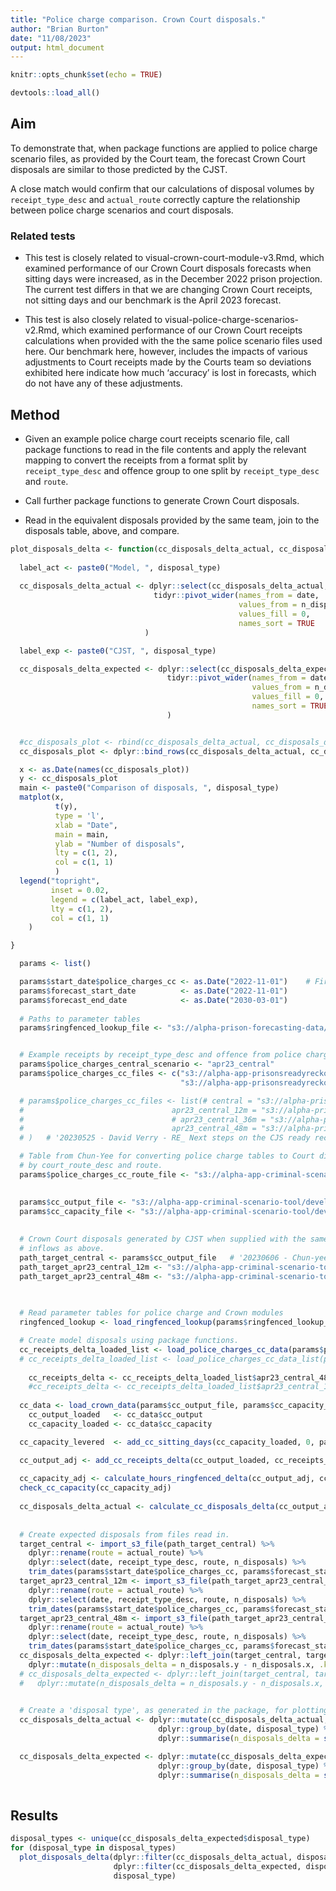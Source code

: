 ```yaml
---
title: "Police charge comparison. Crown Court disposals."
author: "Brian Burton"
date: "11/08/2023"
output: html_document
---
```


```r
knitr::opts_chunk$set(echo = TRUE)

devtools::load_all()
```

## Aim

To demonstrate that, when package functions are applied to police charge
scenario files, as provided by the Court team, the forecast Crown Court
disposals are similar to those predicted by the CJST.

A close match would confirm that our calculations of disposal volumes by
`receipt_type_desc` and `actual_route` correctly capture the relationship
between police charge scenarios and court disposals.

### Related tests

* This test is closely related to visual-crown-court-module-v3.Rmd, which
examined performance of our Crown Court disposals forecasts when sitting days
were increased, as in the December 2022 prison projection. The current test
differs in that we are changing Crown Court receipts, not sitting days and our
benchmark is the April 2023 forecast.

* This test is also closely related to visual-police-charge-scenarios-v2.Rmd,
which examined performance of our Crown Court receipts calculations when
provided with the the same police scenario files used here. Our benchmark here,
however, includes the impacts of various adjustments to Court receipts made by
the Courts team so deviations exhibited here indicate how much 'accuracy' is
lost in forecasts, which do not have any of these adjustments.


## Method

* Given an example police charge court receipts scenario file, call package
  functions to read in the file contents and apply the
  relevant mapping to convert the receipts from a format split by
  `receipt_type_desc` and offence group to one split by `receipt_type_desc` and
  `route`.

* Call further package functions to generate Crown Court disposals.
  
* Read in the equivalent disposals provided by the same team, join to the
  disposals table, above, and compare.
  

```r

plot_disposals_delta <- function(cc_disposals_delta_actual, cc_disposals_delta_expected, disposal_type) {
  
  label_act <- paste0("Model, ", disposal_type)
  
  cc_disposals_delta_actual <- dplyr::select(cc_disposals_delta_actual, date, n_disposals_delta) %>%
                                tidyr::pivot_wider(names_from = date,
                                                   values_from = n_disposals_delta,
                                                   values_fill = 0,
                                                   names_sort = TRUE
                              )

  label_exp <- paste0("CJST, ", disposal_type)

  cc_disposals_delta_expected <- dplyr::select(cc_disposals_delta_expected, date, n_disposals_delta) %>%
                                   tidyr::pivot_wider(names_from = date,
                                                      values_from = n_disposals_delta,
                                                      values_fill = 0,
                                                      names_sort = TRUE
                                   )


  #cc_disposals_plot <- rbind(cc_disposals_delta_actual, cc_disposals_delta_expected)
  cc_disposals_plot <- dplyr::bind_rows(cc_disposals_delta_actual, cc_disposals_delta_expected)

  x <- as.Date(names(cc_disposals_plot))
  y <- cc_disposals_plot
  main <- paste0("Comparison of disposals, ", disposal_type)
  matplot(x,
          t(y),
          type = 'l',
          xlab = "Date",
          main = main,
          ylab = "Number of disposals",
          lty = c(1, 2),
          col = c(1, 1)
          )
  legend("topright",
         inset = 0.02,
         legend = c(label_act, label_exp),
         lty = c(1, 2),
         col = c(1, 1)
    )

}

```

```r

  params <- list()

  params$start_date$police_charges_cc <- as.Date("2022-11-01")    # First month of the forecast. Used for verifying inputs.
  params$forecast_start_date          <- as.Date("2022-11-01")
  params$forecast_end_date            <- as.Date("2030-03-01")
  
  # Paths to parameter tables
  params$ringfenced_lookup_file <- "s3://alpha-prison-forecasting-data/prisons-ready-reckoner/prisonsreadyreckoner/test-files/test-ringfenced-lookup-2.0.0.csv"


  # Example receipts by receipt_type_desc and offence from police charge scenarios.
  params$police_charges_central_scenario <- "apr23_central"
  params$police_charges_cc_files <- c("s3://alpha-app-prisonsreadyreckonerapp/2023-04B/police-charges-cc001-20230825-shiny-v2.0.0-OFFICIAL.csv",
                                      "s3://alpha-app-prisonsreadyreckonerapp/2023-04B/police-charges-cc002-20230825-shiny-v2.0.0-OFFICIAL.csv")   # Created with prisonsreadyreckonerupdater, v2.0.0. Source: '20230525 - David Verry - RE_ Next steps on the CJS ready reckoner.eml'

  # params$police_charges_cc_files <- list(# central = "s3://alpha-prison-forecasting-data/prisons-ready-reckoner/prisonsreadyreckoner/test-files/test-police-demand-scenarios/April23_mid_pandemic_real_for_ready_reckoner.csv", # Records the total number of Crown Court receipts used as a baseline in the April 2023 projections. Includes background values from various sources, and an increase in charge numbers over a 24-month period.
  #                                 apr23_central_12m = "s3://alpha-prison-forecasting-data/prisons-ready-reckoner/prisonsreadyreckoner/test-files/test-police-demand-scenarios/April23_mid_pandemic_real_12m_ramp_for_ready_reckoner.csv", # Records how Crown Court receipts would change if police charge numbers were increased over a 12-month period instead of over a 24-month period. Records differences relative to the values in April23_mid_pandemic_real_for_ready_reckoner.csv.
  #                                 # apr23_central_36m = "s3://alpha-prison-forecasting-data/prisons-ready-reckoner/prisonsreadyreckoner/test-files/test-police-demand-scenarios/April23_mid_pandemic_real_36m_ramp_for_ready_reckoner.csv", # Records how Crown Court receipts would change if police charge numbers were increased over a 36-month period instead of over a 24-month period. Records differences relative to the values in April23_mid_pandemic_real_for_ready_reckoner.csv.
  #                                 apr23_central_48m = "s3://alpha-prison-forecasting-data/prisons-ready-reckoner/prisonsreadyreckoner/test-files/test-police-demand-scenarios/April23_mid_pandemic_real_48m_ramp_for_ready_reckoner.csv" # Records how Crown Court receipts would change if police charge numbers were increased over a 48-month period instead of over a 24-month period. Records differences relative to the values in April23_mid_pandemic_real_for_ready_reckoner.csv.
  # )   # '20230525 - David Verry - RE_ Next steps on the CJS ready reckoner.eml'

  # Table from Chun-Yee for converting police charge tables to Court disposals
  # by court_route_desc and route.
  params$police_charges_cc_route_file <- "s3://alpha-app-criminal-scenario-tool/developmentFolder/Dev_apr23_v1/crown_court_modelling/ccs_snapshot_20230125_jan23version/routes.csv"   # '20230518 - Chun-yee Cheng - cjst pre-covid route distribution.msg'  

  
  params$cc_output_file <- "s3://alpha-app-criminal-scenario-tool/developmentFolder/Dev_apr23_v1/model_outputs/sensitivity_baseline_230412_0819/crown-output-apr23_s4.csv"   # '20230502 - Chun-yee Cheng - RE_ Testing our assumptions with a second Crown Court scenario_.msg'
  params$cc_capacity_file <- "s3://alpha-app-criminal-scenario-tool/developmentFolder/Dev_apr23_v1/model_outputs/sensitivity_baseline_230412_0819/sd_htpsd_adjusted_apr23_s4.csv"   # '20230502 - Chun-yee Cheng - RE_ Testing our assumptions with a second Crown Court scenario_.msg'
  
  
  # Crown Court disposals generated by CJST when supplied with the same
  # inflows as above.
  path_target_central <- params$cc_output_file   # '20230606 - Chun-yee Cheng - RE_ QA of ready reckoner Crown receipt calculations.msg'
  path_target_apr23_central_12m <- "s3://alpha-app-criminal-scenario-tool/developmentFolder/Dev_apr23_v1/model_outputs/sensitivity_RR_receipts_ramp_12m_230531_1101/crown-output-apr23_s4.csv"   # '20230606 - Chun-yee Cheng - RE_ QA of ready reckoner Crown receipt calculations.msg'
  path_target_apr23_central_48m <- "s3://alpha-app-criminal-scenario-tool/developmentFolder/Dev_apr23_v1/model_outputs/sensitivity_RR_receipts_ramp_48m_230531_1101/crown-output-apr23_s4.csv"   # '20230606 - Chun-yee Cheng - RE_ QA of ready reckoner Crown receipt calculations.msg'

 
  
  # Read parameter tables for police charge and Crown modules
  ringfenced_lookup <- load_ringfenced_lookup(params$ringfenced_lookup_file)

  # Create model disposals using package functions.
  cc_receipts_delta_loaded_list <- load_police_charges_cc_data(params$police_charges_cc_files, params$police_charges_central_scenario, params$police_charges_cc_route_file, ringfenced_lookup, params$start_date$police_charges_cc, params$forecast_start_date, params$forecast_end_date)
  # cc_receipts_delta_loaded_list <- load_police_charges_cc_data_list(params$police_charges_cc_route_file, params$police_charges_cc_files, params$police_charges_central_scenario, ringfenced_lookup, params$start_date$police_charges_cc, params$forecast_start_date, params$forecast_end_date)
  
    cc_receipts_delta <- cc_receipts_delta_loaded_list$apr23_central_48m
    #cc_receipts_delta <- cc_receipts_delta_loaded_list$apr23_central_12m
    
  cc_data <- load_crown_data(params$cc_output_file, params$cc_capacity_file, ringfenced_lookup, params$start_date$police_charges_cc, params$forecast_start_date, params$forecast_end_date)
    cc_output_loaded   <- cc_data$cc_output
    cc_capacity_loaded <- cc_data$cc_capacity

  cc_capacity_levered  <- add_cc_sitting_days(cc_capacity_loaded, 0, params$forecast_start_date)

  cc_output_adj <- add_cc_receipts_delta(cc_output_loaded, cc_receipts_delta)
  
  cc_capacity_adj <- calculate_hours_ringfenced_delta(cc_output_adj, cc_capacity_levered)
  check_cc_capacity(cc_capacity_adj)
  
  cc_disposals_delta_actual <- calculate_cc_disposals_delta(cc_output_adj, cc_capacity_adj)
    
    
  # Create expected disposals from files read in.
  target_central <- import_s3_file(path_target_central) %>%
    dplyr::rename(route = actual_route) %>%
    dplyr::select(date, receipt_type_desc, route, n_disposals) %>%
    trim_dates(params$start_date$police_charges_cc, params$forecast_start_date, params$forecast_end_date)
  target_apr23_central_12m <- import_s3_file(path_target_apr23_central_12m) %>%
    dplyr::rename(route = actual_route) %>%
    dplyr::select(date, receipt_type_desc, route, n_disposals) %>%
    trim_dates(params$start_date$police_charges_cc, params$forecast_start_date, params$forecast_end_date)
  target_apr23_central_48m <- import_s3_file(path_target_apr23_central_48m) %>%
    dplyr::rename(route = actual_route) %>%
    dplyr::select(date, receipt_type_desc, route, n_disposals) %>%
    trim_dates(params$start_date$police_charges_cc, params$forecast_start_date, params$forecast_end_date)
  cc_disposals_delta_expected <- dplyr::left_join(target_central, target_apr23_central_48m, by = c("date", "receipt_type_desc", "route")) %>%
    dplyr::mutate(n_disposals_delta = n_disposals.y - n_disposals.x, .keep = "unused")
  # cc_disposals_delta_expected <- dplyr::left_join(target_central, target_apr23_central_12m, by = c("date", "receipt_type_desc", "route")) %>%
  #   dplyr::mutate(n_disposals_delta = n_disposals.y - n_disposals.x, .keep = "unused")

  
  # Create a 'disposal type', as generated in the package, for plotting
  cc_disposals_delta_actual <- dplyr::mutate(cc_disposals_delta_actual, disposal_type = paste0("cc_", route)) %>%
                                 dplyr::group_by(date, disposal_type) %>%
                                 dplyr::summarise(n_disposals_delta = sum(n_disposals_delta, na.rm = TRUE), .groups = "drop")

  cc_disposals_delta_expected <- dplyr::mutate(cc_disposals_delta_expected, disposal_type = paste0("cc_", route)) %>%
                                 dplyr::group_by(date, disposal_type) %>%
                                 dplyr::summarise(n_disposals_delta = sum(n_disposals_delta, na.rm = TRUE), .groups = "drop")
  

```


<!--```{r}

print(min(cc_disposals_delta_actual$date))
print(min(cc_disposals_delta_expected$date))
print(max(cc_disposals_delta_actual$date))
print(max(cc_disposals_delta_expected$date))

``` -->

## Results

```r

disposal_types <- unique(cc_disposals_delta_expected$disposal_type)
for (disposal_type in disposal_types)
  plot_disposals_delta(dplyr::filter(cc_disposals_delta_actual, disposal_type == !!disposal_type),
                       dplyr::filter(cc_disposals_delta_expected, disposal_type == !!disposal_type),
                       disposal_type)

```

